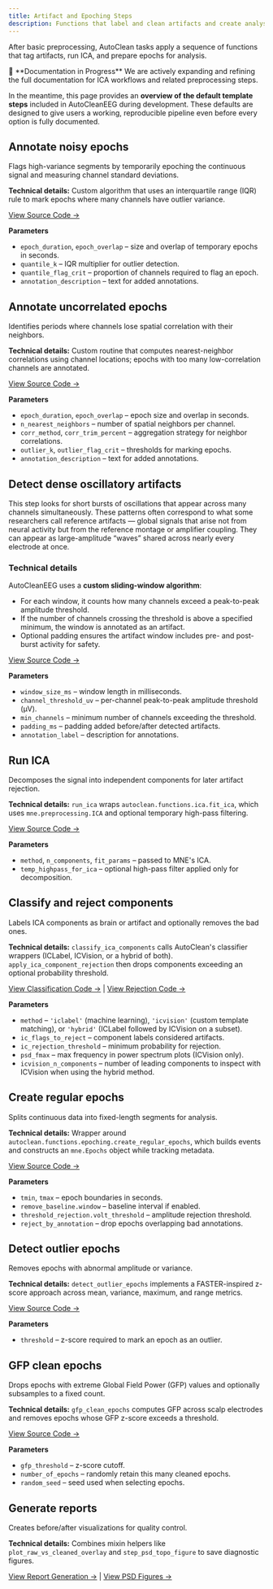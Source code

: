 ```yaml
---
title: Artifact and Epoching Steps
description: Functions that label and clean artifacts and create analysis-ready epochs.
---
```


After basic preprocessing, AutoClean tasks apply a sequence of functions that tag artifacts, run ICA, and prepare epochs for analysis.

<Note>
📖 **Documentation in Progress**  
We are actively expanding and refining the full documentation for ICA workflows and related preprocessing steps.  

In the meantime, this page provides an **overview of the default template steps** included in AutoCleanEEG during development. These defaults are designed to give users a working, reproducible pipeline even before every option is fully documented.
</Note>


## Annotate noisy epochs
Flags high-variance segments by temporarily epoching the continuous signal and measuring channel standard deviations.

**Technical details:** Custom algorithm that uses an interquartile range (IQR) rule to mark epochs where many channels have outlier variance.

[View Source Code →](https://github.com/cincibrainlab/autocleaneeg_pipeline/search?q=annotate_noisy_epochs)

**Parameters**
- `epoch_duration`, `epoch_overlap` – size and overlap of temporary epochs in seconds.
- `quantile_k` – IQR multiplier for outlier detection.
- `quantile_flag_crit` – proportion of channels required to flag an epoch.
- `annotation_description` – text for added annotations.

## Annotate uncorrelated epochs
Identifies periods where channels lose spatial correlation with their neighbors.

**Technical details:** Custom routine that computes nearest-neighbor correlations using channel locations; epochs with too many low-correlation channels are annotated.

[View Source Code →](https://github.com/cincibrainlab/autocleaneeg_pipeline/search?q=annotate_uncorrelated_epochs)

**Parameters**
- `epoch_duration`, `epoch_overlap` – epoch size and overlap in seconds.
- `n_nearest_neighbors` – number of spatial neighbors per channel.
- `corr_method`, `corr_trim_percent` – aggregation strategy for neighbor correlations.
- `outlier_k`, `outlier_flag_crit` – thresholds for marking epochs.
- `annotation_description` – text for added annotations.

## Detect dense oscillatory artifacts
This step looks for short bursts of oscillations that appear across many channels simultaneously. These patterns often correspond to what some researchers call reference artifacts — global signals that arise not from neural activity but from the reference montage or amplifier coupling. They can appear as large-amplitude “waves” shared across nearly every electrode at once.

### Technical details

AutoCleanEEG uses a **custom sliding-window algorithm**:

* For each window, it counts how many channels exceed a peak-to-peak amplitude threshold.
* If the number of channels crossing the threshold is above a specified minimum, the window is annotated as an artifact.
* Optional padding ensures the artifact window includes pre- and post-burst activity for safety.


[View Source Code →](https://github.com/cincibrainlab/autocleaneeg_pipeline/search?q=detect_dense_oscillatory_artifacts)

**Parameters**
- `window_size_ms` – window length in milliseconds.
- `channel_threshold_uv` – per-channel peak-to-peak amplitude threshold (µV).
- `min_channels` – minimum number of channels exceeding the threshold.
- `padding_ms` – padding added before/after detected artifacts.
- `annotation_label` – description for annotations.

## Run ICA
Decomposes the signal into independent components for later artifact rejection.

**Technical details:** `run_ica` wraps `autoclean.functions.ica.fit_ica`, which uses `mne.preprocessing.ICA` and optional temporary high-pass filtering.

[View Source Code →](https://github.com/cincibrainlab/autocleaneeg_pipeline/search?q=run_ica)

**Parameters**
- `method`, `n_components`, `fit_params` – passed to MNE's ICA.
- `temp_highpass_for_ica` – optional high-pass filter applied only for decomposition.

## Classify and reject components
Labels ICA components as brain or artifact and optionally removes the bad ones.

**Technical details:** `classify_ica_components` calls AutoClean's classifier wrappers (ICLabel, ICVision, or a hybrid of both). `apply_ica_component_rejection` then drops components exceeding an optional probability threshold.

[View Classification Code →](https://github.com/cincibrainlab/autocleaneeg_pipeline/search?q=classify_ica_components) | [View Rejection Code →](https://github.com/cincibrainlab/autocleaneeg_pipeline/search?q=apply_ica_component_rejection)

**Parameters**
- `method` – `'iclabel'` (machine learning), `'icvision'` (custom template matching), or `'hybrid'` (ICLabel followed by ICVision on a subset).
- `ic_flags_to_reject` – component labels considered artifacts.
- `ic_rejection_threshold` – minimum probability for rejection.
- `psd_fmax` – max frequency in power spectrum plots (ICVision only).
- `icvision_n_components` – number of leading components to inspect with ICVision when using the hybrid method.

## Create regular epochs
Splits continuous data into fixed-length segments for analysis.

**Technical details:** Wrapper around `autoclean.functions.epoching.create_regular_epochs`, which builds events and constructs an `mne.Epochs` object while tracking metadata.

[View Source Code →](https://github.com/cincibrainlab/autocleaneeg_pipeline/search?q=create_regular_epochs)

**Parameters**
- `tmin`, `tmax` – epoch boundaries in seconds.
- `remove_baseline.window` – baseline interval if enabled.
- `threshold_rejection.volt_threshold` – amplitude rejection threshold.
- `reject_by_annotation` – drop epochs overlapping bad annotations.

## Detect outlier epochs
Removes epochs with abnormal amplitude or variance.

**Technical details:** `detect_outlier_epochs` implements a FASTER-inspired z-score approach across mean, variance, maximum, and range metrics.

[View Source Code →](https://github.com/cincibrainlab/autocleaneeg_pipeline/search?q=detect_outlier_epochs)

**Parameters**
- `threshold` – z-score required to mark an epoch as an outlier.

## GFP clean epochs
Drops epochs with extreme Global Field Power (GFP) values and optionally subsamples to a fixed count.

**Technical details:** `gfp_clean_epochs` computes GFP across scalp electrodes and removes epochs whose GFP z-score exceeds a threshold.

[View Source Code →](https://github.com/cincibrainlab/autocleaneeg_pipeline/search?q=gfp_clean_epochs)

**Parameters**
- `gfp_threshold` – z-score cutoff.
- `number_of_epochs` – randomly retain this many cleaned epochs.
- `random_seed` – seed used when selecting epochs.

## Generate reports
Creates before/after visualizations for quality control.

**Technical details:** Combines mixin helpers like `plot_raw_vs_cleaned_overlay` and `step_psd_topo_figure` to save diagnostic figures.

[View Report Generation →](https://github.com/cincibrainlab/autocleaneeg_pipeline/search?q=plot_raw_vs_cleaned_overlay) | [View PSD Figures →](https://github.com/cincibrainlab/autocleaneeg_pipeline/search?q=step_psd_topo_figure)

